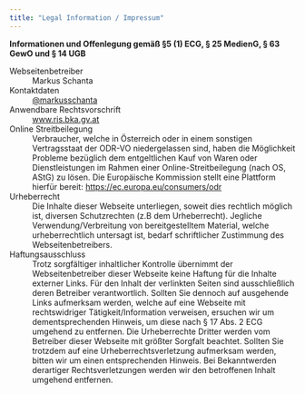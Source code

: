 ```yaml
---
title: "Legal Information / Impressum"
---
```


<b>Informationen und Offenlegung gemäß §5 (1) ECG, § 25 MedienG, § 63 GewO und § 14 UGB</b>

<dl>
  <dt>Webseitenbetreiber</dt>
  <dd>Markus Schanta</dd>
  <dt>Kontaktdaten</dt>
  <dd>[@markusschanta](https://twitter.com/markusschanta)</dd>
  <dt>Anwendbare Rechtsvorschrift</dt>
  <dd>[www.ris.bka.gv.at](http://www.ris.bka.gv.at)</dd>
  <dt>Online Streitbeilegung</dt>
  <dd>Verbraucher, welche in Österreich oder in einem sonstigen Vertragsstaat der ODR-VO niedergelassen sind, haben die Möglichkeit Probleme bezüglich dem entgeltlichen Kauf von Waren oder Dienstleistungen im Rahmen einer Online-Streitbeilegung (nach OS, AStG) zu lösen. Die Europäische Kommission stellt eine Plattform hierfür bereit: [https://ec.europa.eu/consumers/odr](https://ec.europa.eu/consumers/odr)</dd>
  <dt>Urheberrecht</dt>
  <dd>Die Inhalte dieser Webseite unterliegen, soweit dies rechtlich möglich ist, diversen Schutzrechten (z.B dem Urheberrecht). Jegliche Verwendung/Verbreitung von bereitgestelltem Material, welche urheberrechtlich untersagt ist, bedarf schriftlicher Zustimmung des Webseitenbetreibers.</dd>
  <dt>Haftungsausschluss</dt>
  <dd>Trotz sorgfältiger inhaltlicher Kontrolle übernimmt der Webseitenbetreiber dieser Webseite keine Haftung für die Inhalte externer Links. Für den Inhalt der verlinkten Seiten sind ausschließlich deren Betreiber verantwortlich. Sollten Sie dennoch auf ausgehende Links aufmerksam werden, welche auf eine Webseite mit rechtswidriger Tätigkeit/Information verweisen, ersuchen wir um dementsprechenden Hinweis, um diese nach § 17 Abs. 2 ECG umgehend zu entfernen. Die Urheberrechte Dritter werden vom Betreiber dieser Webseite mit größter Sorgfalt beachtet. Sollten Sie trotzdem auf eine Urheberrechtsverletzung aufmerksam werden, bitten wir um einen entsprechenden Hinweis. Bei Bekanntwerden derartiger Rechtsverletzungen werden wir den betroffenen Inhalt umgehend entfernen.</dd>
</dl>
